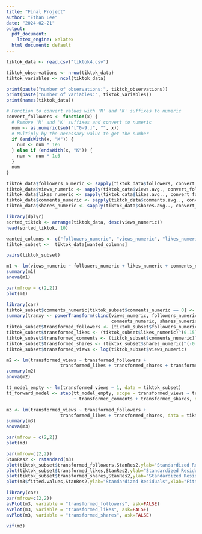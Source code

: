```yaml
---
title: "Final Project"
author: "Ethan Lee"
date: "2024-02-21"
output:
  pdf_document: 
    latex_engine: xelatex
  html_document: default
---
```

```r
tiktok_data <- read.csv("tiktok4.csv")
```
```r
tiktok_observations <- nrow(tiktok_data)
tiktok_variables <- ncol(tiktok_data)

print(paste("number of observations:", tiktok_observations))
print(paste("number of variables:", tiktok_variables))
print(names(tiktok_data))
```
```r
# Function to convert values with 'M' and 'K' suffixes to numeric
convert_followers <- function(x) {
  # Remove 'M' and 'K' suffixes and convert to numeric
  num <- as.numeric(sub("[^0-9.]", "", x))
  # Multiply by the necessary value to get the number
  if (endsWith(x, "M")) {
    num <- num * 1e6
  } else if (endsWith(x, "K")) {
    num <- num * 1e3
  }
  num
}

tiktok_data$followers_numeric <- sapply(tiktok_data$followers, convert_followers)
tiktok_data$views_numeric <- sapply(tiktok_data$views.avg., convert_followers)
tiktok_data$likes_numeric <- sapply(tiktok_data$likes.avg.., convert_followers)
tiktok_data$comments_numeric <- sapply(tiktok_data$comments.avg.., convert_followers)
tiktok_data$shares_numeric <- sapply(tiktok_data$shares.avg.., convert_followers)
```

```r
library(dplyr)
sorted_tiktok <- arrange(tiktok_data, desc(views_numeric))
head(sorted_tiktok, 10)
```

```r
wanted_columns <- c("followers_numeric", "views_numeric", "likes_numeric", "comments_numeric", "shares_numeric")
tiktok_subset <-  tiktok_data[wanted_columns]

pairs(tiktok_subset)
```

```r
m1 <- lm(views_numeric ~ followers_numeric + likes_numeric + comments_numeric + shares_numeric, data = tiktok_subset)
summary(m1)
anova(m1)
```

```r
par(mfrow = c(2,2))
plot(m1)
```

```r
library(car)
tiktok_subset$comments_numeric[tiktok_subset$comments_numeric == 0] <- 1
summary(tranxy <- powerTransform(cbind(views_numeric, followers_numeric, likes_numeric, 
                                       comments_numeric, shares_numeric) ~ 1, data = tiktok_subset))
tiktok_subset$transformed_followers <- (tiktok_subset$followers_numeric)^(0.19)
tiktok_subset$transformed_likes <- (tiktok_subset$likes_numeric)^(0.15)
tiktok_subset$transformed_comments <- (tiktok_subset$comments_numeric)^(0.19)
tiktok_subset$transformed_shares <- (tiktok_subset$shares_numeric)^(-0.08)
tiktok_subset$transformed_views <- log(tiktok_subset$views_numeric)
```
```r
m2 <- lm(transformed_views ~ transformed_followers + 
                    transformed_likes + transformed_shares + transformed_comments, data = tiktok_subset)
summary(m2)
anova(m2)
```


```r
tt_model_empty <- lm(transformed_views ~ 1, data = tiktok_subset)
tt_forward_model <- step(tt_model_empty, scope = transformed_views ~ transformed_followers + transformed_likes 
                         + transformed_comments + transformed_shares, data = tiktok_subset, direction = "forward")
```

```r
m3 <- lm(transformed_views ~ transformed_followers + 
                    transformed_likes + transformed_shares, data = tiktok_subset)
summary(m3)
anova(m3)
```

```r
par(mfrow = c(2,2))
plot(m3)
```
```r
par(mfrow=c(2,2))
StanRes2 <- rstandard(m3)
plot(tiktok_subset$transformed_followers,StanRes2,ylab="Standardized Residuals")
plot(tiktok_subset$transformed_likes,StanRes2,ylab="Standardized Residuals")
plot(tiktok_subset$transformed_shares,StanRes2,ylab="Standardized Residuals")
plot(m3$fitted.values,StanRes2,ylab="Standardized Residuals",xlab="Fitted Values")
```
```r
library(car)
par(mfrow=c(2,2))
avPlot(m3, variable = "transformed_followers", ask=FALSE)
avPlot(m3, variable = "transformed_likes", ask=FALSE)
avPlot(m3, variable = "transformed_shares", ask=FALSE)
```


```r
vif(m3)
```


